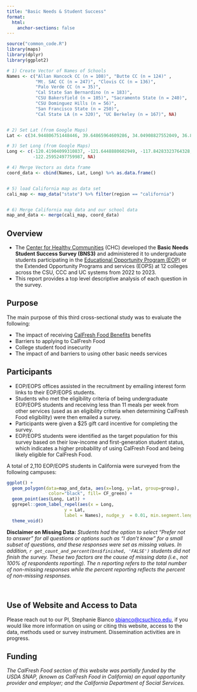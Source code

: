 ```yaml
---
title: "Basic Needs & Student Success"
format:
  html:
    anchor-sections: false
---
```


```r
source("common_code.R")
library(maps)
library(dplyr)
library(ggplot2)

# 1) Create Vector of Names of Schools
Names <- c("Allan Hancock CC (n = 108)", "Butte CC (n = 124)" ,
           "Mt. SAC CC (n = 247)", "Clovis CC (n = 136)", 
           "Palo Verde CC (n = 35)",
           "Cal State San Bernardino (n = 183)", 
           "CSU Bakersfield (n = 105)", "Sacramento State (n = 240)",
           "CSU Dominguez Hills (n = 56)", 
           "San Francisco State (n = 250)", 
           "Cal State LA (n = 320)", "UC Berkeley (n = 167)", NA)


# 2) Set Lat (from Google Maps)
Lat <- c(34.944806751448446, 39.64865964609286, 34.04908827552049, 36.8881247883413, 33.661194382241, 34.181456718923286, 35.3488035843719, 38.56494552780801, 33.862538254060354, 37.72428800979904, 34.0664952125493, 37.87032035949273, NA)

# 3) Set Long (from Google Maps)
Long <- c(-120.41904099310837, -121.6448880602949, -117.84283323764328,  -119.73237338219428,  -114.6528941759761,  -117.3231769109331, -119.1034047186511, -121.42779950825016,  -118.25447517782001, -122.48003539894094, -118.1684245606096,
          -122.25952497759987, NA)

# 4) Merge Vectors as data frame
coord_data <- cbind(Names, Lat, Long) %>% as.data.frame()


# 5) load California map as data set
cali_map <- map_data("state") %>% filter(region == "california")


# 6) Merge California map data and our school data
map_and_data <- merge(cali_map, coord_data)


```

## Overview

- The [Center for Healthy Communities](https://www.csuchico.edu/chc/) (CHC) developed the **Basic Needs Student Success Survey (BNS3)** and administered it to undergraduate students participating in the [Educational Opportunity Program (EOP)](https://www2.calstate.edu/attend/student-services/eop) or the Extended Opportunity Programs and services (EOPS) at 12 colleges across the CSU, CCC and UC systems from 2022 to 2023.
- This report provides a top level descriptive analysis of each question in the survey.


## Purpose

The main purpose of this third cross-sectional study was to evaluate the following:

- The impact of receiving [CalFresh Food Benefits](https://www.csuchico.edu/calfresh/index.shtml) benefits
- Barriers to applying to CalFresh Food
- College student food insecurity
- The impact of and barriers to using other basic needs services



## Participants

- EOP/EOPS offices assisted in the recruitment by emailing interest form links to their EOP/EOPS students. 
- Students who met the eligibility criteria of being undergraduate EOP/EOPS students and receiving less than 11 meals per week from other services (used as an eligibility criteria when determining CalFresh Food eligibility) were then emailed a survey. 
- Participants were given a \$25 gift card incentive for completing the survey. 
- EOP/EOPS students were identified as the target population for this survey based on their low-income and first-generation student status, which indicates a higher probability of using CalFresh Food and being likely eligible for CalFresh Food.


A total of 2,110 EOP/EOPS students in California were surveyed from the following campuses:

```r


ggplot() + 
  geom_polygon(data=map_and_data, aes(x=long, y=lat, group=group),
                color="black", fill= CF_green) + 
  geom_point(aes(Long, Lat)) +
  ggrepel::geom_label_repel(aes(x = Long, 
                      y = Lat, 
                      label = Names), nudge_y  = 0.01, min.segment.length = 0) + 
  theme_void() 

```



**Disclaimer on Missing Data:** *Students had the option to select "Prefer not to answer" for all questions or options such as "I don't know" for a small subset of questions, and these responses were set as missing values. In addition, `r get_count_and_percent(bns$finished, 'FALSE')` students did not finish the survey. These two factors are the cause of missing data (i.e., not 100% of respondents reporting). The n reporting refers to the total number of non-missing responses while the percent reporting reflects the percent of non-missing responses.*

<br />


## Use of Website and Access to Data 

Please reach out to our PI, Stephanie Bianco <span style="color: blue; text-decoration: underline;">sbianco@csuchico.edu</span>, if you would like more information on using or citing this website, access to the data, methods used or survey instrument. Dissemination activities are in progress.

## Funding

*The CalFresh Food section of this website was partially funded by the USDA SNAP, (known as CalFresh Food in California) an equal opportunity provider and employer; and the California Department of Social Services.*




